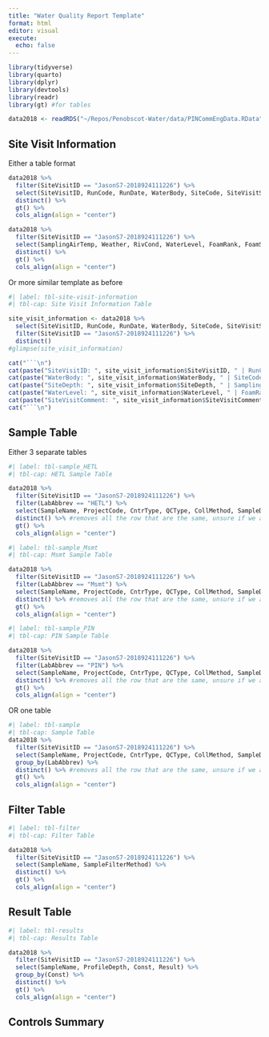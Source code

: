 ```yaml
---
title: "Water Quality Report Template"
format: html
editor: visual
execute:
  echo: false
---
```


```r
library(tidyverse)
library(quarto)
library(dplyr)
library(devtools)
library(readr)
library(gt) #for tables
```

```r
data2018 <- readRDS("~/Repos/Penobscot-Water/data/PINCommEngData.RData")
```

## Site Visit Information {.smaller}

Either a table format

```r

data2018 %>% 
  filter(SiteVisitID == "JasonS7-2018924111226") %>% 
  select(SiteVisitID, RunCode, RunDate, WaterBody, SiteCode, SiteVisitStartTime, SiteDepth) %>% 
  distinct() %>% 
  gt() %>%
  cols_align(align = "center")

data2018 %>% 
  filter(SiteVisitID == "JasonS7-2018924111226") %>% 
  select(SamplingAirTemp, Weather, RivCond, WaterLevel, FoamRank, FoamSource, SiteVisitComment) %>% 
  distinct() %>% 
  gt() %>%
  cols_align(align = "center")
```

Or more similar template as before

```r
#| label: tbl-site-visit-information
#| tbl-cap: Site Visit Information Table

site_visit_information <- data2018 %>% 
  select(SiteVisitID, RunCode, RunDate, WaterBody, SiteCode, SiteVisitStartTime, SiteDepth, SamplingAirTemp, Weather, RivCond, WaterLevel, FoamRank, FoamSource, SiteVisitComment) %>% 
  filter(SiteVisitID == "JasonS7-2018924111226") %>% 
  distinct()
#glimpse(site_visit_information)

cat("```\n")
cat(paste("SiteVisitID: ", site_visit_information$SiteVisitID, " | RunCode: ", site_visit_information$RunCode, " | RunDate: ", site_visit_information$RunDate, "\n"))
cat(paste("WaterBody: ", site_visit_information$WaterBody, " | SiteCode: ", site_visit_information$SiteCode, " | SiteVisitStartTime: ", site_visit_information$SiteVisitStartTime, "\n"))
cat(paste("SiteDepth: ", site_visit_information$SiteDepth, " | SamplingAirTemp: ", site_visit_information$SamplingAirTemp, " | Weather: ", site_visit_information$Weather," | RivCond: ", site_visit_information$RivCond, "\n"))
cat(paste("WaterLevel: ", site_visit_information$WaterLevel, " | FoamRank: ", site_visit_information$FoamRank," | FoamSource: ", site_visit_information$FoamSource,  "\n"))
cat(paste("SiteVisitComment: ", site_visit_information$SiteVisitComment, "\n"))
cat("```\n")
```

## Sample Table

Either 3 separate tables

```r
#| label: tbl-sample_HETL
#| tbl-cap: HETL Sample Table

data2018 %>% 
  filter(SiteVisitID == "JasonS7-2018924111226") %>% 
  filter(LabAbbrev == "HETL") %>% 
  select(SampleName, ProjectCode, CntrType, QCType, CollMethod, SampleDepth) %>% 
  distinct() %>% #removes all the row that are the same, unsure if we are keeping them
  gt() %>%
  cols_align(align = "center")
```

```r
#| label: tbl-sample_Msmt
#| tbl-cap: Msmt Sample Table

data2018 %>% 
  filter(SiteVisitID == "JasonS7-2018924111226") %>% 
  filter(LabAbbrev == "Msmt") %>% 
  select(SampleName, ProjectCode, CntrType, QCType, CollMethod, SampleDepth) %>% 
  distinct() %>% #removes all the row that are the same, unsure if we are keeping them
  gt() %>%
  cols_align(align = "center")
```

```r
#| label: tbl-sample_PIN
#| tbl-cap: PIN Sample Table

data2018 %>% 
  filter(SiteVisitID == "JasonS7-2018924111226") %>% 
  filter(LabAbbrev == "PIN") %>% 
  select(SampleName, ProjectCode, CntrType, QCType, CollMethod, SampleDepth) %>% 
  distinct() %>% #removes all the row that are the same, unsure if we are keeping them
  gt() %>%
  cols_align(align = "center")
```

OR one table

```r
#| label: tbl-sample
#| tbl-cap: Sample Table
data2018 %>% 
  filter(SiteVisitID == "JasonS7-2018924111226") %>% 
  select(SampleName, ProjectCode, CntrType, QCType, CollMethod, SampleDepth, LabAbbrev) %>% 
  group_by(LabAbbrev) %>% 
  distinct() %>% #removes all the row that are the same, unsure if we are keeping them
  gt() %>%
  cols_align(align = "center")
```

## Filter Table

```r
#| label: tbl-filter
#| tbl-cap: Filter Table

data2018 %>% 
  filter(SiteVisitID == "JasonS7-2018924111226") %>% 
  select(SampleName, SampleFilterMethod) %>% 
  distinct() %>%
  gt() %>%
  cols_align(align = "center")
```

## Result Table

```r
#| label: tbl-results
#| tbl-cap: Results Table

data2018 %>% 
  filter(SiteVisitID == "JasonS7-2018924111226") %>% 
  select(SampleName, ProfileDepth, Const, Result) %>% 
  group_by(Const) %>% 
  distinct() %>%
  gt() %>%
  cols_align(align = "center")
```

## Controls Summary

